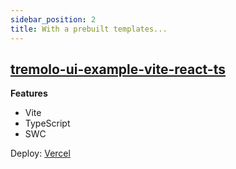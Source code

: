 ```yaml
---
sidebar_position: 2
title: With a prebuilt templates...
---
```


## [tremolo-ui-example-vite-react-ts](https://github.com/m1m0zzz/tremolo-ui-example-vite-react-ts)

**Features**

- Vite
- TypeScript
- SWC

Deploy: [Vercel](https://tremolo-ui-example-vite-react-ts.vercel.app/)
